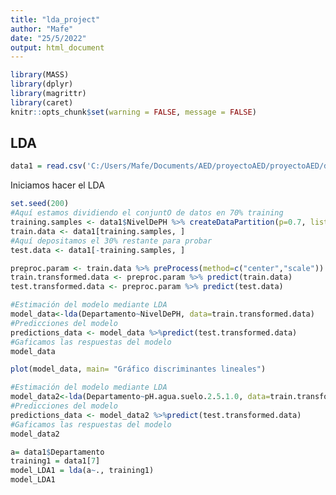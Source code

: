 ---
title: "lda_project"
author: "Mafe"
date: "25/5/2022"
output: html_document
---

```{r, include=FALSE}

library(MASS)
library(dplyr)
library(magrittr)
library(caret)
knitr::opts_chunk$set(warning = FALSE, message = FALSE) 
```

## LDA


```{r}
data1 = read.csv('C:/Users/Mafe/Documents/AED/proyectoAED/proyectoAED/data_bonita_ph.csv',sep = ";")
```

Iniciamos hacer el LDA 
```{r}
set.seed(200)
#Aquí estamos dividiendo el conjuntO de datos en 70% training
training.samples <- data1$NivelDePH %>% createDataPartition(p=0.7, list=FALSE)
train.data <- data1[training.samples, ]
#Aquí depositamos el 30% restante para probar
test.data <- data1[-training.samples, ]

preproc.param <- train.data %>% preProcess(method=c("center","scale"))
train.transformed.data <- preproc.param %>% predict(train.data)
test.transformed.data <- preproc.param %>% predict(test.data)
```

```{r}
#Estimación del modelo mediante LDA
model_data<-lda(Departamento~NivelDePH, data=train.transformed.data)
#Predicciones del modelo
predictions_data <- model_data %>%predict(test.transformed.data)
#Gaficamos las respuestas del modelo
model_data
```
```{r}
plot(model_data, main= "Gráfico discriminantes lineales")
```

```{r}
#Estimación del modelo mediante LDA
model_data2<-lda(Departamento~pH.agua.suelo.2.5.1.0, data=train.transformed.data)
#Predicciones del modelo
predictions_data <- model_data2 %>%predict(test.transformed.data)
#Gaficamos las respuestas del modelo
model_data2

```
```{r}
a= data1$Departamento
training1 = data1[7]
model_LDA1 = lda(a~., training1)
model_LDA1
```

